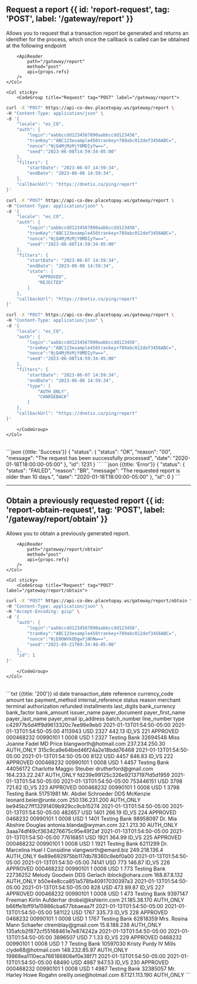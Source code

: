 
## Request a report {{ id: 'report-request', tag: 'POST', label: '/gateway/report' }}

<Row>
    <Col>
        Allows you to request that a transaction report be generated and returns an identifier for the process, which once the callback is called can be obtained at the following endpoint

        <ApiReader
            path="/gateway/report"
            method="post"
            api={props.refs}
        />
    </Col>

    <Col sticky>
        <CodeGroup title="Request" tag="POST" label="/gateway/report">
```bash {{ title: 'Basic' }}
curl -X "POST" https://api-co-dev.placetopay.ws/gateway/report \
-H "Content-Type: application/json" \
-d '{
    "locale": "es_CO",
    "auth": {
        "login":"aabbccdd1234567890aabbccdd123456",
        "tranKey":"ABC123example456trankey+789abc012def3456ABC=",
        "nonce":"NjQ4MjMzMjY0MDIyYw==",
        "seed":"2023-06-08T14:59:34-05:00"
    },
    "filters": {
        "startDate": "2023-06-07 14:59:34",
        "endDate": "2023-06-08 14:59:34",
    },
    "callbackUrl": "https://dnetix.co/ping/report"
}'
```
```bash {{ title: 'With state' }}
curl -X "POST" https://api-co-dev.placetopay.ws/gateway/report \
-H "Content-Type: application/json" \
-d '{
    "locale": "es_CO",
    "auth": {
        "login":"aabbccdd1234567890aabbccdd123456",
        "tranKey":"ABC123example456trankey+789abc012def3456ABC=",
        "nonce":"NjQ4MjMzMjY0MDIyYw==",
        "seed":"2023-06-08T14:59:34-05:00"
    },
    "filters": {
        "startDate": "2023-06-07 14:59:34",
        "endDate": "2023-06-08 14:59:34",
        "state": [
            "APPROVED",
            "REJECTED"
        ]
    },
    "callbackUrl": "https://dnetix.co/ping/report"
}'
```
```bash {{ title: 'With type' }}
curl -X "POST" https://api-co-dev.placetopay.ws/gateway/report \
-H "Content-Type: application/json" \
-d '{
    "locale": "es_CO",
    "auth": {
        "login":"aabbccdd1234567890aabbccdd123456",
        "tranKey":"ABC123example456trankey+789abc012def3456ABC=",
        "nonce":"NjQ4MjMzMjY0MDIyYw==",
        "seed":"2023-06-08T14:59:34-05:00"
    },
    "filters": {
        "startDate": "2023-06-07 14:59:34",
        "endDate": "2023-06-08 14:59:34",
        "type": [
            "AUTH_ONLY",
            "CHARGEBACK"
        ]
    },
    "callbackUrl": "https://dnetix.co/ping/report"
}'
```
        </CodeGroup>
    </Col>
</Row>

<Row>
    <Col>
        <ApiReader
            path="/gateway/report"
            method="post"
            type="response"
            api={props.refs}
        />
    </Col>
    <Col sticky>
        <br />
        <CodeGroup title="Response">
```json {{title: 'Success'}}
{
    "status": {
        "status": "OK",
        "reason": "00",
        "message": "The request has been successfully processed",
        "date": "2020-01-18T18:00:00-05:00"
    },
    "id": 1231
}
```
```json {{title: 'Error'}}
{
    "status": {
    "status": "FAILED",
    "reason": "BR",
    "message": "The requested report is older than 10 days.",
    "date": "2020-01-18T18:00:00-05:00"
    },
    "id": 0
}
```
        </CodeGroup>
    </Col>
</Row>

---

## Obtain a previously requested report {{ id: 'report-obtain-request', tag: 'POST', label: '/gateway/report/obtain' }}

<Row>
    <Col>
        Allows you to obtain a previously generated report.
            
        <ApiReader
            path="/gateway/report/obtain"
            method="post"
            api={props.refs}
        />
    </Col>

    <Col sticky>
        <CodeGroup title="Request" tag="POST" label="/gateway/report/obtain">
```bash {{ title: 'cURL' }}
curl -X "POST" https://api-co-dev.placetopay.ws/gateway/report/obtain \
-H "Content-Type: application/json" \
-H "Accept-Encoding: gzip" \
-d '{
    "auth": {
        "login":"aabbccdd1234567890aabbccdd123456",
        "tranKey":"ABC123example456trankey+789abc012def3456ABC=",
        "nonce":"NjE0OWVkODgwYjNhNw==",
        "seed":"2021-09-21T09:34:48-05:00"
    },
    "id": 1
}'
```
        </CodeGroup>
    </Col>
</Row>

<Row>
    <Col>
        <ApiReader
            path="/gateway/report/obtain"
            method="post"
            type="response"
            api={props.refs}
        />
    </Col>
    <Col sticky>
        <br />
        <CodeGroup title="Respuesta">
```txt {{title: '200'}}
id	date transaction_date		reference	currency_code		amount tax payment_method	internal_reference	 status		reason merchant		terminal	 authorization refunded		installments	 last_digits	 bank_currency bank_factor bank_amount issuer_name payer_document	payer_first_name payer_last_name payer_email ip_address	batch_number line_number	 type
c42977b5d4ff9d9613320c7ee98e9eb0		2021-01-13T01:54:50-05:00	2021-01-13T01:54:50-05:00		4113943		USD		2327	 442.13		ID_VS	221	APPROVED		 000468232	00990101				1 0008		USD		1	2327 Testing Bank		32694548	 Miss Joanne Fadel MD	Price		blangworth@hotmail.com 237.234.250.30	 AUTH_ONLY	 
315c9ca9e64bed46f24a2e18bdd76468		2021-01-13T01:54:50-05:00	2021-01-13T01:54:50-05:00		8122	 USD	 4457	846.83	 ID_VS 222 APPROVED			 000468232 00990101				 1		0008	 USD	 1 4457		Testing Bank	 44056172	Charlotte Maggio Steuber drutherford@gmail.com	 164.233.22.247		AUTH_ONLY			 
fd239e99125c326e92137197fd5d1959		2021-01-13T01:54:50-05:00	2021-01-13T01:54:50-05:00		753446151	USD	3798 721.62	ID_VS		223		APPROVED			 000468232		00990101			1	 0008	USD	1		3798	 Testing Bank	51751981 Mr. Abdiel Schroeder DDS		McKenzie	 leonard.beier@runte.com	 250.136.231.200	 AUTH_ONLY		 
be945b27ff13291409b929cc9cb15274		2021-01-13T01:54:50-05:00	2021-01-13T01:54:50-05:00		482657 USD 1401		266.19 ID_VS	 224	 APPROVED			 0468232	 00990101			 1	0008 USD 1	 1401	Testing Bank 98958097		Dr. Mia Abshire		Douglas		antonia.blanda@wyman.com	 32.1.213.30		AUTH_ONLY		 
3aaa74df49cf3634276675c95e49f2af		2021-01-13T01:54:50-05:00	2021-01-13T01:54:50-05:00		77616851	 USD	 1921	364.99	 ID_VS 225 APPROVED			 000468232 00990101				 1		0008	 USD	 1 1921		Testing Bank	 6211299	 Dr. Marcelina Huel I	Considine		vlangworth@emard.biz	 249.218.136.4		AUTH_ONLY		 
6e89e692975bb117db78360c8ebf0a00		2021-01-13T01:54:50-05:00	2021-01-13T01:54:50-05:00		74141	USD	773	146.87	 ID_VS 226 APPROVED				 000468232 00990101				 1		0008	 USD	 1 773 Testing Bank		22736252	 Melody Goodwin DDS		Gerlach		iblock@ohara.com	 168.87.8.132		AUTH_ONLY	 
b50e4e8cca851a578fa40917030397a3		2021-01-13T01:54:50-05:00	2021-01-13T01:54:50-05:00		828		USD		473		89.87	ID_VS		227		APPROVED			 000468232		00990101			1	 0008	USD	1		473		Testing Bank	 9397147	 Freeman Kirlin		Aufderhar	drobel@kshlerin.com	21.185.38.170		AUTH_ONLY			 
b66ffe1bff91a15986cba677bbaeaa7f		2021-01-13T01:54:50-05:00	2021-01-13T01:54:50-05:00		581122 USD 1767		335.73 ID_VS	 228	 APPROVED			 0468232	 00990101			 1	0008 USD 1	 1767	Testing Bank 62818359		Mrs. Rosina Mann	 Schaefer	ctremblay@gmail.com	15.8.188.238		AUTH_ONLY		 
135afcb2f872cf55168461e7e874242a		2021-01-13T01:54:50-05:00	2021-01-13T01:54:50-05:00		3896507		USD		7	1.33 ID_VS	 229	 APPROVED			 0468232	 00990101			 1	0008 USD 1	 7 Testing Bank		10597030	 Kristy Purdy IV	 Mills clyde68@hotmail.com 148.232.85.97		AUTH_ONLY		 
19868ea1110eca766186806ef0e38f71		2021-01-13T01:54:50-05:00	2021-01-13T01:54:50-05:00		68490	USD	4987 947.53	ID_VS		230		APPROVED			 000468232		00990101			1	 0008	USD	1		4987	 Testing Bank	32385057 Mr. Harley Howe Rogahn	oreilly.onie@hotmail.com 87.121.113.190	 AUTH_ONLY	 
```
        </CodeGroup>
    </Col>
</Row>